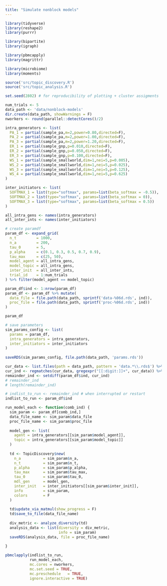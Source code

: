 ```yaml
---
title: "Simulate nonblock models"
---
```


```r
library(tidyverse)
library(reshape2)
library(purrr)

library(bipartite)
library(igraph)

library(pbmcapply)
library(magrittr)

library(microbiome)
library(moments)

source('src/topic_discovery.R')
source('src/topic_analysis.R')

set.seed(2802) # for reproducibility of plotting + cluster assigments 
```


```r
num_trials <- 5
data_path <- 'data/nonblock-models'
dir.create(data_path, showWarnings = F)
nworkers <- round(parallel::detectCores()/2)
```

```r
intra_generators <- list(
  PA_1 = partial(sample_pa,m=2,power=0.80,directed=F),
  PA_2 = partial(sample_pa,m=2,power=1.00,directed=F),
  PA_3 = partial(sample_pa,m=2,power=1.20,directed=F),
  ER_1 = partial(sample_gnp,p=0.010,directed=F), 
  ER_2 = partial(sample_gnp,p=0.050,directed=F), 
  ER_3 = partial(sample_gnp,p=0.100,directed=F), 
  WS_1 = partial(sample_smallworld,dim=1,nei=5,p=0.005),
  WS_2 = partial(sample_smallworld,dim=1,nei=5,p=0.025),
  WS_3 = partial(sample_smallworld,dim=1,nei=5,p=0.125),
  WS_4 = partial(sample_smallworld,dim=1,nei=5,p=0.625)
)

inter_initiators <- list(
  SOFTMAX_1 = list(type="softmax", params=list(beta_softmax = -0.5)),
  SOFTMAX_2 = list(type="softmax", params=list(beta_softmax = 0)),
  SOFTMAX_3 = list(type="softmax", params=list(beta_softmax = 0.5))
)

all_intra_gens <- names(intra_generators)
all_inter_ints <- names(inter_initiators)
```


```r
# create paramdf 
param_df <- expand_grid(
  n_t         = 1000, 
  n_a         = 200,
  tau_0       = 5,
  p_alpha     = c(0.1, 0.3, 0.5, 0.7, 0.9), 
  tau_max     = c(25, 50),  
  model_agent = all_intra_gens,
  model_topic = all_intra_gens,
  inter_init  = all_inter_ints,
  trial_id    = 1:num_trials
) %>% filter(model_agent == model_topic) 

param_df$ind <- 1:nrow(param_df)
param_df <- param_df %>% mutate(
  data_file = file.path(data_path, sprintf('data-%06d.rds', ind)),
  proc_file = file.path(data_path, sprintf('proc-%06d.rds', ind))
)

param_df

# save parameters 
sim_params_config <- list(
  params = param_df,
  intra_generators = intra_generators, 
  inter_initiators = inter_initiators
)
  
saveRDS(sim_params_config, file.path(data_path, 'params.rds'))

```

```r
cur_data <- list.files(path = data_path, pattern = 'data.*\\.rds$') %>% c
cur_ind <- regmatches(cur_data, gregexpr("[[:digit:]]+", cur_data)) %>% as.numeric()
remainder_ind <- setdiff(param_df$ind, cur_ind)
# remainder_ind
# length(remainder_ind)
```

```r
# indlist_to_run <- remainder_ind # when interrupted or restart
indlist_to_run <- param_df$ind
```

```r
run_model_each <- function(comb_ind) {
  sim_param <- param_df[comb_ind,]
  data_file_name <- sim_param$data_file
  proc_file_name <- sim_param$proc_file
  
  model_gen <- list(
    agent = intra_generators[[sim_param$model_agent]],
    topic = intra_generators[[sim_param$model_topic]]
  )
  
  td <- TopicDiscovery$new(
    n_a          = sim_param$n_a,
    n_t          = sim_param$n_t,
    p_alpha      = sim_param$p_alpha,
    tau_max      = sim_param$tau_max,
    tau_0        = sim_param$tau_0,
    mdl_gen      = model_gen,
    inter_init   = inter_initiators[[sim_param$inter_init]],
    info         = sim_param,
    colors       = F
  )
  
  td$update_via_matmul(show_progress = F)
  td$save_to_file(data_file_name)
  
  div_metric <- analyze_diversity(td)
  analysis_data <- list(diversity = div_metric, 
                        info = sim_param)
  saveRDS(analysis_data, file = proc_file_name)
  
}

pbmclapply(indlist_to_run, 
           run_model_each,
           mc.cores = nworkers, 
           mc.set.seed = TRUE,
           mc.preschedule	= TRUE,
           ignore.interactive = TRUE)

```



